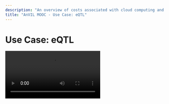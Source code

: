 ```yaml
---
description: "An overview of costs associated with cloud computing and important aspects of Google Cloud billing."
title: "AnVIL MOOC - Use Case: eQTL"
---
```


# Use Case: eQTL

<Video src="https://www.youtube.com/embed/nzONmqijg34" title="Use case: eQTL" />

## Objectives

The main objectives of this tutorial are to explain:

- What is eQTL analysis?
- What datasets are needed to perform an eQTL?
- How does AnVIL make performing eQTL analysis easier?

## Slides

The slides for this tutorial are located [here](https://docs.google.com/presentation/d/1_Fc8xIKwNEJtmu3K8UIU77Tvmt4ekImeT8kbn5GcSts).
